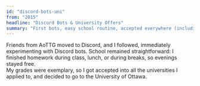 ```yaml
---
id: "discord-bots-uni"
from: "2015"
headline: "Discord Bots & University Offers"
summary: "First bots, easy school routine, accepted everywhere (including Waterloo) but chose uOttawa."
---
```

Friends from AoTTG moved to Discord, and I followed, immediately experimenting with Discord bots. 
School remained straightforward: I finished homework during class, lunch, or during breaks, so evenings stayed free.  
My grades were exemplary, so I got accepted into all the universities I applied to, and decided to go to the University of Ottawa.
